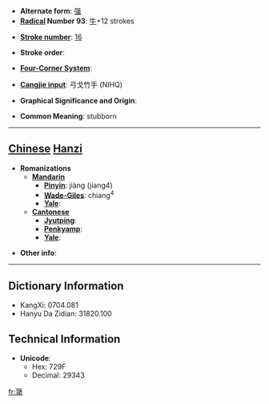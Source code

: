 * '''Alternate form''': [[强]]
* '''[[Wiktionary:Chinese radical index| Radical]] Number 93''': [[Wiktionary:Chinese radical index 牛|牛]]+12 strokes

* '''[[Wiktionary:Chinese total strokes index|Stroke number]]''': [[Wiktionary:Chinese total strokes index 16|16]]

* '''Stroke order''': 

* '''[[Wiktionary:Chinese four corner index|Four-Corner System]]''': 

* '''[[Wiktionary:Chinese Cangjie index|Cangjie input]]''': 弓戈竹手 (NIHQ)

* '''Graphical Significance and Origin''': 

* '''Common Meaning''': stubborn

----

== [[Chinese]] [[Hanzi]] ==

* '''Romanizations'''
** '''[[Mandarin]]'''
*** '''[[Pinyin]]''': jiàng (jiang4)
*** '''[[Wade-Giles]]''': chiang<sup>4</sup>
*** '''[[Yale]]''': 
** '''[[Cantonese]]'''
*** '''[[Jyutping]]''':
*** '''[[Penkyamp]]''': 
*** '''[[Yale]]''': 

* '''Other info''': 

----

== Dictionary Information ==

* KangXi: 0704.081
* Hanyu Da Zidian: 31820.100

== Technical Information ==

* '''Unicode''':
** Hex: 729F
** Decimal: 29343

[[fr:犟]]